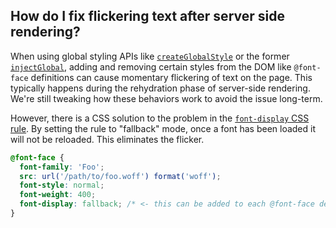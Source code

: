 ## How do I fix flickering text after server side rendering?

When using global styling APIs like [`createGlobalStyle`](/docs/api#createglobalstyle) or the former [`injectGlobal`](/docs/api#injectglobal), adding and removing certain styles from the DOM like `@font-face` definitions can cause momentary flickering of text on the page. This typically happens during the rehydration phase of server-side rendering. We're still tweaking how these behaviors work to avoid the issue long-term.

However, there is a CSS solution to the problem in the [`font-display` CSS rule](https://developer.mozilla.org/en-US/docs/Web/CSS/@font-face/font-display). By setting the rule to "fallback" mode, once a font has been loaded it will not be reloaded. This eliminates the flicker.

```css
@font-face {
  font-family: 'Foo';
  src: url('/path/to/foo.woff') format('woff');
  font-style: normal;
  font-weight: 400;
  font-display: fallback; /* <- this can be added to each @font-face definition */
}
```
